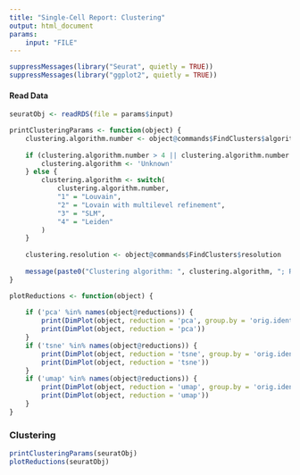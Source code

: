 ```yaml
---
title: "Single-Cell Report: Clustering"
output: html_document
params:
    input: "FILE"
---
```


```r
suppressMessages(library("Seurat", quietly = TRUE))
suppressMessages(library("ggplot2", quietly = TRUE))
```

#### Read Data

```r
seuratObj <- readRDS(file = params$input)
```

```r
printClusteringParams <- function(object) {
    clustering.algorithm.number <- object@commands$FindClusters$algorithm
    
    if (clustering.algorithm.number > 4 || clustering.algorithm.number < 0) {
        clustering.algorithm <- 'Unknown'
    } else {
        clustering.algorithm <- switch(
            clustering.algorithm.number,
            "1" = "Louvain",
            "2" = "Lovain with multilevel refinement",
            "3" = "SLM",
            "4" = "Leiden"
        )
    }
    
    clustering.resolution <- object@commands$FindClusters$resolution
    
    message(paste0("Clustering algorithm: ", clustering.algorithm, "; Resolution: ", clustering.resolution))
}

plotReductions <- function(object) {
    
    if ('pca' %in% names(object@reductions)) {
        print(DimPlot(object, reduction = 'pca', group.by = 'orig.ident') + ggtitle("sample_id"))
        print(DimPlot(object, reduction = 'pca'))
    }
    if ('tsne' %in% names(object@reductions)) {
        print(DimPlot(object, reduction = 'tsne', group.by = 'orig.ident') + ggtitle("sample_id"))
        print(DimPlot(object, reduction = 'tsne'))
    }
    if ('umap' %in% names(object@reductions)) {
        print(DimPlot(object, reduction = 'umap', group.by = 'orig.ident') + ggtitle("sample_id"))
        print(DimPlot(object, reduction = 'umap'))
    }
}
```

### Clustering

```r
printClusteringParams(seuratObj)
plotReductions(seuratObj)
```
